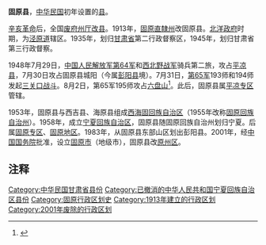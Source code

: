 '''固原县'''，[[中华民国|中华民国]]初年设置的[[县|县]]。

[[辛亥革命|辛亥革命]]后，全国[[废府州厅改县|废府州厅改县]]。1913年，[[固原直隸州|固原直隸州]]改固原县。[[北洋政府|北洋政府]]时期，为[[泾原道|泾原道]]辖区。1935年，划归[[甘肅省_(中華民國)|甘肃省]]第二行政督察区，1945年，划归甘肃省第三行政督察。

1948年7月29日，[[中国人民解放军第64军|中国人民解放军第64军]]和[[西北野战军|西北野战军]]骑兵第二旅，攻占[[平凉县|平凉县]]，7月30日攻占固原县城阳（今属[[彭阳县|彭阳县]]境）。7月31日，[[中国人民解放军第65军|第65军]]193师和194师发起[[三关口战斗|三关口战斗]]。8月2日，第65军195师攻占[[六盘山|六盘山]]<ref>{{Cite web |url=http://www.gyds.net/article/201408/29686.html |title=永远的丰碑，不可忘却的记忆——纪念宁夏暨固原解放65周年 |accessdate=2015-10-24 |author=魏晓东 |date=2014-08-19 |work= |publisher=固原党史网，来源：固原市党史室 |language=Zh-hans |archive-url=https://web.archive.org/web/20151129193248/http://www.gyds.net/article/201408/29686.html |archive-date=2015-11-29 |dead-url=yes }}</ref>。此后，固原县属[[平凉专区|平凉专区]]管辖。

1953年，固原县与西吉县、海原县组成[[西海固回族自治区|西海固回族自治区]]（1955年改称[[固原回族自治州|固原回族自治州]]）。1958年，成立[[宁夏回族自治区|宁夏回族自治区]]，固原县随固原回族自治州划归宁夏。后属[[固原专区|固原专区]]、[[固原地区|固原地区]]。1983年，从固原县东部山区划出彭阳县。2001年，经[[中华人民共和国国务院|中国国务院]]批准，设立[[固原市|固原市]]（地级市），固原县改[[原州区|原州区]]。

== 注释 ==
{{Reflist|2}}

[[Category:中华民国甘肃省县份|Category:中华民国甘肃省县份]]
[[Category:已撤消的中华人民共和国宁夏回族自治区县份|Category:已撤消的中华人民共和国宁夏回族自治区县份]]
[[Category:固原行政区划史|Category:固原行政区划史]]
[[Category:1913年建立的行政区划|Category:1913年建立的行政区划]]
[[Category:2001年废除的行政区划|Category:2001年废除的行政区划]]